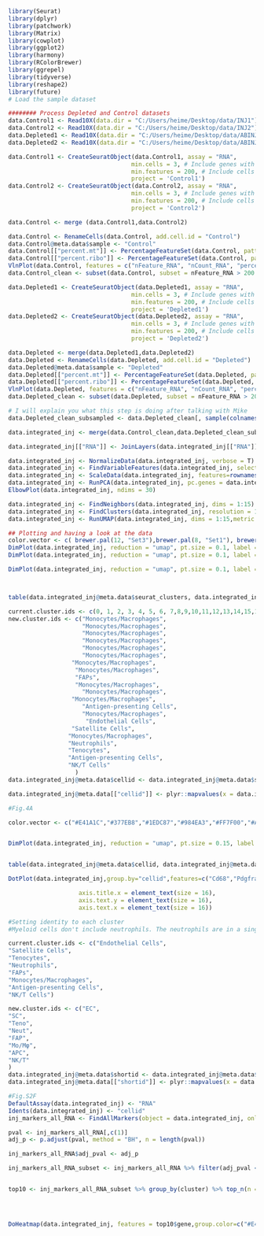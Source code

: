 
```{r fig.height=4.5, fig.width=6}
library(Seurat)
library(dplyr)
library(patchwork)
library(Matrix)
library(cowplot)
library(ggplot2)
library(harmony)
library(RColorBrewer)
library(ggrepel)
library(tidyverse)
library(reshape2)
library(future)
# Load the sample dataset
```




```{r}
######## Process Depleted and Control datasets
data.Control1 <- Read10X(data.dir = "C:/Users/heime/Desktop/data/INJ1")
data.Control2 <- Read10X(data.dir = "C:/Users/heime/Desktop/data/INJ2")
data.Depleted1 <- Read10X(data.dir = "C:/Users/heime/Desktop/data/ABINJ1")
data.Depleted2 <- Read10X(data.dir = "C:/Users/heime/Desktop/data/ABINJ2")

data.Control1 <- CreateSeuratObject(data.Control1, assay = "RNA",
                                   min.cells = 3, # Include genes with detected expression in at least this many cells (3 cells)
                                   min.features = 200, # Include cells where at least this many genes are detected (200 genes)
                                   project = 'Control1')
data.Control2 <- CreateSeuratObject(data.Control2, assay = "RNA",
                                   min.cells = 3, # Include genes with detected expression in at least this many cells (3 cells)
                                   min.features = 200, # Include cells where at least this many genes are detected (200 genes)
                                   project = 'Control2')

data.Control <- merge (data.Control1,data.Control2)

data.Control <- RenameCells(data.Control, add.cell.id = "Control")
data.Control@meta.data$sample <- "Control"
data.Control[["percent.mt"]] <- PercentageFeatureSet(data.Control, pattern = "^mt-")
data.Control[["percent.ribo"]] <- PercentageFeatureSet(data.Control, pattern = "^rp")
VlnPlot(data.Control, features = c("nFeature_RNA", "nCount_RNA", "percent.mt"), ncol = 3, pt.size = 0.01)
data.Control_clean <- subset(data.Control, subset = nFeature_RNA > 200 & nFeature_RNA < 2500 & percent.mt < 20)

data.Depleted1 <- CreateSeuratObject(data.Depleted1, assay = "RNA",
                                   min.cells = 3, # Include genes with detected expression in at least this many cells (3 cells)
                                   min.features = 200, # Include cells where at least this many genes are detected (200 genes)
                                   project = 'Depleted1')
data.Depleted2 <- CreateSeuratObject(data.Depleted2, assay = "RNA",
                                   min.cells = 3, # Include genes with detected expression in at least this many cells (3 cells)
                                   min.features = 200, # Include cells where at least this many genes are detected (200 genes)
                                   project = 'Depleted2')

data.Depleted <- merge(data.Depleted1,data.Depleted2)
data.Depleted <- RenameCells(data.Depleted, add.cell.id = "Depleted")
data.Depleted@meta.data$sample <- "Depleted"
data.Depleted[["percent.mt"]] <- PercentageFeatureSet(data.Depleted, pattern = "^mt-")
data.Depleted[["percent.ribo"]] <- PercentageFeatureSet(data.Depleted, pattern = "^rp")
VlnPlot(data.Depleted, features = c("nFeature_RNA", "nCount_RNA", "percent.mt"), ncol = 3, pt.size = 0.01)
data.Depleted_clean <- subset(data.Depleted, subset = nFeature_RNA > 200 & nFeature_RNA < 2500 & percent.mt < 20)

# I will explain you what this step is doing after talking with Mike
data.Depleted_clean_subsampled <- data.Depleted_clean[, sample(colnames(data.Depleted_clean), size = 6263, replace=F)]

data.integrated_inj <- merge(data.Control_clean,data.Depleted_clean_subsampled)

data.integrated_inj[["RNA"]] <- JoinLayers(data.integrated_inj[["RNA"]])
```

```{r}
data.integrated_inj <- NormalizeData(data.integrated_inj, verbose = T)
data.integrated_inj <- FindVariableFeatures(data.integrated_inj, selection.method = "vst", nfeatures = 2500, verbose = T)
data.integrated_inj <- ScaleData(data.integrated_inj, features=rownames(data.integrated_inj),verbose = T)
data.integrated_inj <- RunPCA(data.integrated_inj, pc.genes = data.integrated_inj@var.genes, npcs = 30, verbose = T)
ElbowPlot(data.integrated_inj, ndims = 30)
```

```{r}

data.integrated_inj <- FindNeighbors(data.integrated_inj, dims = 1:15)
data.integrated_inj <- FindClusters(data.integrated_inj, resolution = 1.0)
data.integrated_inj <- RunUMAP(data.integrated_inj, dims = 1:15,metric = 'euclidean')
```


```{r fig.height=4, fig.width=5}
## Plotting and having a look at the data
color.vector <- c( brewer.pal(12, "Set3"),brewer.pal(8, "Set1"), brewer.pal(8, "Dark2"), brewer.pal(8, "Accent"),brewer.pal(8, "Pastel1"))
DimPlot(data.integrated_inj, reduction = "umap", pt.size = 0.1, label = T, cols = color.vector,repel=T)
DimPlot(data.integrated_inj, reduction = "umap", pt.size = 0.1, label = F, group.by="orig.ident", cols = color.vector)

DimPlot(data.integrated_inj, reduction = "umap", pt.size = 0.1, label = F, group.by="sample", cols = c("blue","red"),shuffle=T)



table(data.integrated_inj@meta.data$seurat_clusters, data.integrated_inj@meta.data$sample)
```




```{r}
current.cluster.ids <- c(0, 1, 2, 3, 4, 5, 6, 7,8,9,10,11,12,13,14,15,16,17,18,19,20)
new.cluster.ids <- c("Monocytes/Macrophages", 
                     "Monocytes/Macrophages", 
                     "Monocytes/Macrophages", 
                     "Monocytes/Macrophages",
                     "Monocytes/Macrophages", 
                     "Monocytes/Macrophages",
                  "Monocytes/Macrophages",
                   "Monocytes/Macrophages",
                   "FAPs",
                   "Monocytes/Macrophages",
                     "Monocytes/Macrophages", 
                  "Monocytes/Macrophages",
                     "Antigen-presenting Cells", 
                     "Monocytes/Macrophages", 
                      "Endothelial Cells", 
                  "Satellite Cells",
                 "Monocytes/Macrophages", 
                 "Neutrophils",
                 "Tenocytes",
                 "Antigen-presenting Cells",
                 "NK/T Cells"
                   )
data.integrated_inj@meta.data$cellid <- data.integrated_inj@meta.data$seurat_clusters

data.integrated_inj@meta.data[["cellid"]] <- plyr::mapvalues(x = data.integrated_inj@meta.data[["cellid"]], from = current.cluster.ids, to = new.cluster.ids)


```

```{r fig.height=4, fig.width=8.5}
#Fig.4A

color.vector <- c("#E41A1C","#377EB8","#1EDC87","#984EA3","#FF7F00","#A65628","#F781BF","#d78a7d")


DimPlot(data.integrated_inj, reduction = "umap", pt.size = 0.15, label = F, cols = color.vector,group.by="cellid",split.by="sample",repel=T)


table(data.integrated_inj@meta.data$cellid, data.integrated_inj@meta.data$sample)
```


```{r fig.height=4, fig.width=10}
DotPlot(data.integrated_inj,group.by="cellid",features=c("Cd68","Pdgfra","H2-Aa","H2-Ab1","Pecam1","Cdh5","Pax7","Myod1","Ly6g","Retnlg","S100a8","Fmod","Tnmd","Scx","Nkg7","Cd3d"),  cols = c("lightgrey", "#35553B"))+ RotatedAxis() + ylab(NULL)+xlab('Gene') +  theme(

                    axis.title.x = element_text(size = 16),
                    axis.text.y = element_text(size = 16),
                    axis.text.x = element_text(size = 16))
```


```{r}
#Setting identity to each cluster
#Myeloid cells don't include neutrophils. The neutrophils are in a single cluster.

current.cluster.ids <- c("Endothelial Cells",
"Satellite Cells",
"Tenocytes",
"Neutrophils",
"FAPs",
"Monocytes/Macrophages",
"Antigen-presenting Cells",
"NK/T Cells")

new.cluster.ids <- c("EC",
"SC",
"Teno",
"Neut",
"FAP",
"Mo/Mφ",
"APC",
"NK/T"
)
data.integrated_inj@meta.data$shortid <- data.integrated_inj@meta.data$cellid
data.integrated_inj@meta.data[["shortid"]] <- plyr::mapvalues(x = data.integrated_inj@meta.data[["shortid"]], from = current.cluster.ids, to = new.cluster.ids)
```


```{r fig.height=8, fig.width=10}
#Fig.S2F
DefaultAssay(data.integrated_inj) <- "RNA"
Idents(data.integrated_inj) <- "cellid"
inj_markers_all_RNA <- FindAllMarkers(object = data.integrated_inj, only.pos = T, min.pct = 0.25, logfc.threshold = 0.25) 

pval <- inj_markers_all_RNA[,c(1)]
adj_p <- p.adjust(pval, method = "BH", n = length(pval))

inj_markers_all_RNA$adj_pval <- adj_p

inj_markers_all_RNA_subset <- inj_markers_all_RNA %>% filter(adj_pval <= 0.05)


top10 <- inj_markers_all_RNA_subset %>% group_by(cluster) %>% top_n(n = 10, wt = avg_log2FC)




DoHeatmap(data.integrated_inj, features = top10$gene,group.color=c("#E41A1C","#377EB8","#1EDC87","#984EA3","#FF7F00","#A65628","#F781BF","#d78a7d")) + scale_fill_gradientn(colors = c("blue", "white", "red"))
```

